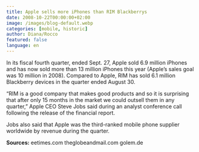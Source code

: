 ```yaml
---
title: Apple sells more iPhones than RIM Blackberrys
date: 2008-10-22T00:00:00+02:00
image: /images/blog-default.webp
categories: [mobile, historic]
author: Diana/Rocco
featured: false
language: en
---
```


<div class="entry-content">
In its fiscal fourth quarter, ended Sept. 27, Apple sold 6.9 million iPhones and has now sold more than 13 million iPhones this year (Apple’s sales goal was 10 million in 2008). Compared to Apple, RIM has sold 6.1 million Blackberry devices in the quarter ended August 30.



“RIM is a good company that makes good products and so it is surprising that after only 15 months in the market we could outsell them in any quarter,” Apple CEO Steve Jobs said during an analyst conference call following the release of the financial report.



Jobs also said that Apple was the third-ranked mobile phone supplier worldwide by revenue during the quarter.

**Sources:** eetimes.comtheglobeandmail.comgolem.de
</div>

